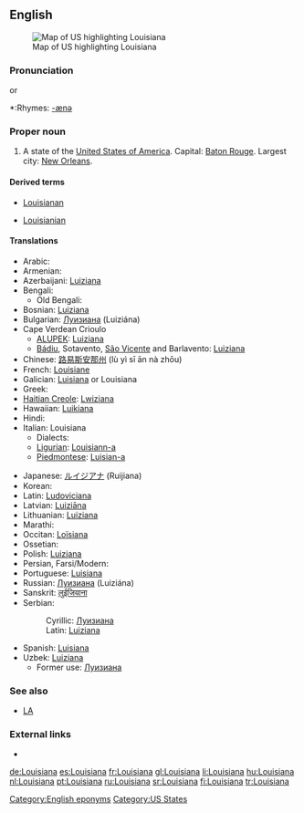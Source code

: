 ==English==
[[Image:Map of USA highlighting Louisiana.png|thumb|right|Map of US highlighting Louisiana]]

===Pronunciation===
{{IPA|/luːˌiːziːˈænə/}} or {{IPAchar|/ˌluːziːˈænə/}}
*:Rhymes: [[Rhymes:English:-ænə|-ænə]]

{{rfap}}

===Proper noun===
{{en-proper noun}}

#A state of the [[United States of America]]. Capital: [[Baton Rouge]]. Largest city: [[New Orleans]].

====Derived terms====
{{rel-top}}
*[[Louisianan]]
{{rel-mid}}
*[[Louisianian]]
{{rel-bottom}}

====Translations====
{{trans-top|US state}}
*Arabic: {{t-|ar|لويزيانا|ch=Ar}}
*Armenian: {{t-|hy|Լուիզիանա|tr=Luyiziana|ch=Arm}}
*Azerbaijani: [[Luiziana#Azerbaijani|Luiziana]]
* Bengali: {{t-|bn|লুইজিয়ানা|ch=Beng}}
** Old Bengali: {{t-|bpy|লুইসিয়ানা|ch=Beng}}
*Bosnian: [[Luiziana#Bosnian|Luiziana]] {{f}}
*Bulgarian: [[Луизиана]] (Luiziána) {{f}}
*Cape Verdean Crioulo
**[[ALUPEK]]: [[Luiziana#Cape Verdean Crioulo|Luiziana]]
**[[Bádiu]], Sotavento, [[São Vicente]] and Barlavento: [[Luiziana#Cape Verdean Crioulo|Luiziana]]
*Chinese: [[路易斯安那州]] (lù yì sī ān nà zhōu)
*French: [[Louisiane]] {{f}}
*Galician: [[Luisiana]] or Louisiana {{f}}
*Greek: {{t-|el|Λουιζιάνα|tr-Louiziana}}
*[[Haitian Creole]]: [[Lwiziana]] {{f}}
*Hawaiian: [[Luikiana]]
*Hindi: {{t-|hi|लुईज़ियाना|ch=Hi}}
*Italian: Louisiana
**Dialects:
**[[Ligurian]]: [[Louisiann-a]]
**[[Piedmontese]]: [[Luisian-a]]
{{trans-mid}} 
*Japanese: [[ルイジアナ]] (Ruijiana)
*Korean: {{t-|ko|루이지애나 주|tr=Luisiana chu}}
*Latin: [[Ludoviciana]] {{f}}
*Latvian: [[Luiziāna]]
*Lithuanian: [[Luiziana]]
*Marathi: {{t-|mr|लुईझियाना}}
*Occitan: [[Loïsiana]]
*Ossetian: {{t-|os|Луизианæ|tr=[[Luizianae]]|ch=Cyrl}}
*Polish: [[Luizjana]] {{f}}
*Persian, Farsi/Modern: {{t-|fa|لوئیزیانا}}
*Portuguese: [[Luisiana]] {{f}}
*Russian: [[Луизиана#Russian|Луизиана]] (Luiziána) {{f}}
*Sanskrit: [[लुईजियाना]]
*Serbian:
*:Cyrillic: [[Луизиана#Serbian|Луизиана]] {{f}}
*:Latin: [[Luiziana#Serbian|Luiziana]] {{f}}
*Spanish: [[Luisiana]]
*Uzbek: [[Luiziana]]
**Former use: [[Луизиана]]
{{trans-bottom}}

===See also===
*[[LA]]

===External links===
* {{pedialite}}

[[Category:English eponyms]]
[[Category:US States]]

[[de:Louisiana]]
[[es:Louisiana]]
[[fr:Louisiana]]
[[gl:Louisiana]]
[[li:Louisiana]]
[[hu:Louisiana]]
[[nl:Louisiana]]
[[pt:Louisiana]]
[[ru:Louisiana]]
[[sr:Louisiana]]
[[fi:Louisiana]]
[[tr:Louisiana]]